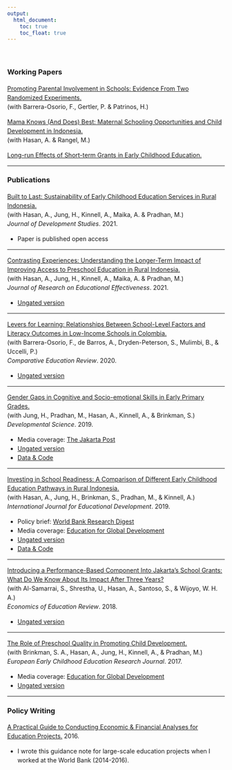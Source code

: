 ```yaml
---
output:
  html_document: 
    toc: true
    toc_float: true
---
```


<link rel="stylesheet" href="styles.css" type="text/css">
<div style="line-height: 1.5em;">
&nbsp;

### Working Papers

[Promoting Parental Involvement in Schools: Evidence From Two Randomized Experiments.](files/parenting_mexico.pdf)  
(with Barrera-Osorio, F., Gertler, P. & Patrinos, H.)

[Mama Knows (And Does) Best: Maternal Schooling Opportunities and Child Development in Indonesia.](files/mama_indonesia.pdf)  
(with Hasan, A. & Rangel, M.)  

[Long-run Effects of Short-term Grants in Early Childhood Education.](files/longrun_indonesia.pdf)

*** 

### Publications

[Built to Last: Sustainability of Early Childhood Education Services in Rural Indonesia.](https://www.tandfonline.com/doi/full/10.1080/00220388.2021.1873283)   
(with Hasan, A., Jung, H., Kinnell, A., Maika, A. & Pradhan, M.)  
*Journal of Development Studies*. 2021.
  
  + Paper is published open access

***  

[Contrasting Experiences: Understanding the Longer-Term Impact of Improving Access to Preschool Education in Rural Indonesia.](https://www.tandfonline.com/doi/full/10.1080/19345747.2020.1839989)   
(with Hasan, A., Jung, H., Kinnell, A., Maika, A. & Pradhan, M.)  
*Journal of Research on Educational Effectiveness*. 2021.

  + [Ungated version](files/twocohort_indonesia.pdf)
  
***  
[Levers for Learning: Relationships Between School-Level Factors and Literacy Outcomes in Low-Income Schools in Colombia.](https://doi.org/10.1086/708431)   
(with Barrera-Osorio, F., de Barros, A., Dryden-Peterson, S., Mulimbi, B., & Uccelli, P.)  
*Comparative Education Review*. 2020.

  + [Ungated version](files/colombia.pdf)

***
[Gender Gaps in Cognitive and Socio-emotional Skills in Early Primary Grades.](https://onlinelibrary.wiley.com/doi/abs/10.1111/desc.12931)    
(with Jung, H., Pradhan, M., Hasan, A., Kinnell, A., & Brinkman, S.)  
*Developmental Science*. 2019. 

  + Media coverage: [The Jakarta Post](https://www.thejakartapost.com/academia/2019/10/26/parenting-disregarded-treasure-in-education.html)   
  + [Ungated version](files/gender_indonesia.pdf)   
  + [Data & Code](https://github.com/nozominakajima/gender_indonesia) 
  
***
[Investing in School Readiness: A Comparison of Different Early Childhood Education Pathways in Rural Indonesia.](https://doi.org/10.1016/j.ijedudev.2019.05.009)   
(with Hasan, A., Jung, H., Brinkman, S., Pradhan, M., & Kinnell, A.)  
*International Journal for Educational Development*. 2019. 

  + Policy brief: [World Bank Research Digest](http://documents.worldbank.org/curated/en/897521507140394691/pdf/Research-Digest-Fall-2017.pdf)
  + Media coverage: [Education for Global Development](https://blogs.worldbank.org/education/are-all-early-childhood-education-experiences-equally-cost-effective) 
  + [Ungated version](https://papers.ssrn.com/sol3/papers.cfm?abstract_id=2843915)
  + [Data & Code](https://github.com/nozominakajima/pathways_indonesia)

***
[Introducing a Performance-Based Component Into Jakarta's School Grants: What Do We Know About Its Impact After Three Years?](https://doi.org/10.1016/j.econedurev.2018.10.005)     
(with Al-Samarrai, S., Shrestha, U., Hasan, A., Santoso, S., & Wijoyo, W. H. A.)    
*Economics of Education Review*. 2018.   

  + [Ungated version](https://papers.ssrn.com/sol3/papers.cfm?abstract_id=3057755)  

*** 
[The Role of Preschool Quality in Promoting Child Development.](https://www.tandfonline.com/doi/abs/10.1080/1350293X.2017.1331062)  
(with Brinkman, S. A., Hasan, A., Jung, H., Kinnell, A., & Pradhan, M.)  
*European Early Childhood Education Research Journal*. 2017.    

  + Media coverage: [Education for Global Development](https://blogs.worldbank.org/education/measurement-matters-preschool-quality)
  + [Ungated version](https://papers.ssrn.com/sol3/papers.cfm?abstract_id=2741184)  

*** 
 
### Policy Writing

[A Practical Guide to Conducting Economic & Financial Analyses for Education Projects.](files/EFA_guidance_note.pdf) 2016.
  
  + I wrote this guidance note for large-scale education projects when I worked at the World Bank (2014-2016). 

&nbsp;

